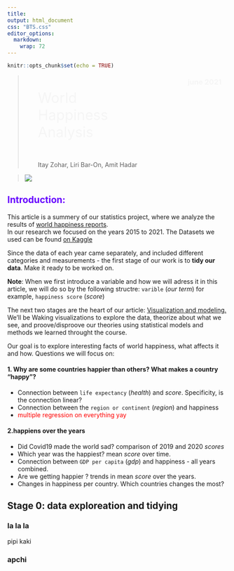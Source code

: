 ```yaml
---
title:
output: html_document
css: "BTS.css"
editor_options:
  markdown:
    wrap: 72
---
```


```r
knitr::opts_chunk$set(echo = TRUE)
```

>
<div class="headstrip">
  <div style="margin: 10px; padding-left: 20px;">
    <p class="mainTitle" style=" display: inline-block; width: 50%; font-size: xx-large; color: whitesmoke">World Happiness Analysis</p>
    <h3 style="display: inline; margin: 5px; color: whitesmoke; float: right;" >june 2021</h3>  
    <br/>
    <p class="subTitle">Itay Zohar, Liri Bar-On, Amit Hadar</p>
  </div>
 > 
</div>

> <img src="resources/stairs.jpg"/>

## <span style="color: #6600ff"> Introduction: </span>

This article is a summery of our statistics project, where we analyze
the results of [world happiness
reports](https://worldhappiness.report/).  
In our research we focused on
the years 2015 to 2021. The Datasets we used can be found [on
Kaggle](https://www.kaggle.com/mathurinache/world-happiness-report-20152021)

Since the data of each year came separately, and included different
categories and measurements - the first stage of our work is to **tidy
our data**. Make it ready to be worked on.

**Note**: When we first introduce a variable and how we will adress it in this article, we will do so by the following structre: `varible` (_our term_)
for example, `happiness score` (_score_)

The next two stages are the heart of our article: <u> Visualization and modeling.</u>
We'll be Waking visualizations to explore the data, theorize about what we see, and proove/disproove our theories using statistical models and methods we learned throught the course.

Our goal is to explore interesting facts of world happiness, what affects it and how. 
Questions we will focus on:

#### 1. Why are some countries happier than others? What makes a country "happy"?

- Connection between `life expectancy` (_health_) and _score_. Specificity, is the connection linear?
- Connection between the `region or continent` (_region_) and happiness
- <span style="color: red">multiple regression on everything yay</span>

#### 2.happiens over the years  

- Did Covid19 made the world sad? comparison of 2019 and 2020 *scores*  
- Which year was the happiest? mean *score* over time.  
- Connection between `GDP per capita` (_gdp_) and happiness - all years combined.
- Are we getting happier ? trends in mean *score* over the years.  
- Changes in happiness per country. Which countries changes the most?  


## Stage 0: data exploreation and tidying {.tabset}

### la la la

pipi kaki

### apchi
